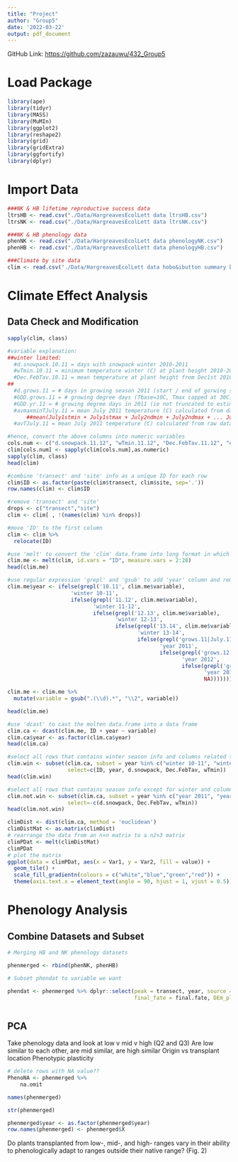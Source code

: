 ```yaml
---
title: "Project"
author: "Group5"
date: '2022-03-22'
output: pdf_document
---
```


GitHub Link: <https://github.com/zazauwu/432_Group5>

# Load Package

```r
library(ape)
library(tidyr)
library(MASS)
library(MuMIn)
library(ggplot2)
library(reshape2)
library(grid)
library(gridExtra)
library(ggfortify)
library(dplyr)

```

# Import Data

```r
###NK & HB lifetime reproductive success data
ltrsHB <- read.csv("./Data/HargreavesEcolLett data ltrsHB.csv")
ltrsNK <- read.csv("./Data/HargreavesEcolLett data ltrsNK.csv")

###NK & HB phenology data
phenNK <- read.csv("./Data/HargreavesEcolLett data phenologyNK.csv")
phenHB <- read.csv("./Data/HargreavesEcolLett data phenologyHB.csv")

###Climate by site data
clim <- read.csv("./Data/HargreavesEcolLett data hobo&ibutton summary by site.csv")
```

# Climate Effect Analysis

## Data Check and Modification

```r
sapply(clim, class)
```

```r
#variable explanation:
##winter limited:
  #d.snowpack.10.11 = days with snowpack winter 2010-2011
  #wTmin.10.11 = minimum temperature winter (C) at plant height 2010-2011
  #Dec.FebTav.10.11 = mean temperature at plant height from Dec1st 2010 - Feb 28th 2011
##
  #d.grows.11 = # days in growing season 2011 (start / end of gorwing season determined by sustained snow or frost)
  #GDD.grows.11 = # growing degree days (Tbase=10C, Tmax capped at 30C) in growing season of 2011
  #GDD.yr.11 = # growing degree days in 2011 (ie not truncated to estimated growing season)
  #avmaxminTJuly.11 = mean July 2011 temperature (C) calculated from daily min and max T: 
      ##mean(July1stmin + July1stmax + July2ndmin + July2ndmax + ... July31stmi + July31stmax)
  #avTJuly.11 = mean July 2011 temperature (C) calculated from raw data (ie >2 measurements per day)

#hence, convert the above columns into numeric variables
cols.num <- c("d.snowpack.11.12", "wTmin.11.12", "Dec.FebTav.11.12", "d.grows.12", "GDD.grows.12", "GDD.yr.12", "avmaxminTJuly.12", "avTJuly.12", "GDD.grows.13", "GDD.yr.13", "avmaxminTJuly.13", "avTJuly.13", "d.snowpack.13.14", "wTmin.13.14", "Dec.FebTav.13.14")
clim[cols.num] <- sapply(clim[cols.num],as.numeric)
sapply(clim, class)
head(clim)
```

```r
#combine 'transect' and 'site' info as a unique ID for each row
clim$ID <- as.factor(paste(clim$transect, clim$site, sep='.'))
row.names(clim) <- clim$ID

#remove 'transect' and 'site'
drops <- c("transect","site")
clim <- clim[ , !(names(clim) %in% drops)]

#move 'ID' to the first column
clim <- clim %>%
  relocate(ID)

#use 'melt' to convert the 'clim' data.frame into long format in which 'ID' is identifier variable, while the other are considered as the measured variables.
clim.me <- melt(clim, id.vars = "ID", measure.vars = 2:28)
head(clim.me)
```

```r
#use regular expression 'grepl' and 'gsub' to add 'year' column and remove date label in the 'variable' column
clim.me$year <- ifelse(grepl('10.11', clim.me$variable), 
                    'winter 10-11',
                    ifelse(grepl('11.12', clim.me$variable), 
                           'winter 11-12',
                           ifelse(grepl('12.13', clim.me$variable), 
                                  'winter 12-13',
                                  ifelse(grepl('13.14', clim.me$variable), 
                                         'winter 13-14',
                                         ifelse(grepl('grows.11|July.11|yr.11', clim.me$variable), 
                                                'year 2011',
                                                ifelse(grepl('grows.12|July.12|yr.12', clim.me$variable), 
                                                       'year 2012',
                                                       ifelse(grepl('grows.13|July.13|yr.13', clim.me$variable), 
                                                              'year 2013',
                                                              NA)))))))

clim.me <- clim.me %>%
  mutate(variable = gsub(".(\\d).*", "\\2", variable))

head(clim.me)
```

```r
#use 'dcast' to cast the molten data.frame into a data frame
clim.ca <- dcast(clim.me, ID + year ~ variable)
clim.ca$year <- as.factor(clim.ca$year)
head(clim.ca)
```

```r
#select all rows that contains winter season info and columns related to winter
clim.win <- subset(clim.ca, subset = year %in% c("winter 10-11", "winter 11-12", "winter 12-13", "winter 13-14"),
                   select=c(ID, year, d.snowpack, Dec.FebTav, wTmin))
head(clim.win)
```

```r
#select all rows that contains season info except for winter and columns related
clim.not.win <- subset(clim.ca, subset = year %in% c("year 2011", "year 2012", "year 2013"),
                   select=-c(d.snowpack, Dec.FebTav, wTmin))
head(clim.not.win)
```

```r
climDist <- dist(clim.ca, method = 'euclidean')
climDistMat <- as.matrix(climDist)
# rearrange the data from an n×n matrix to a n2×3 matrix
climPDat <- melt(climDistMat)
climPDat
# plot the matrix
ggplot(data = climPDat, aes(x = Var1, y = Var2, fill = value)) +
  geom_tile() +
  scale_fill_gradientn(colours = c("white","blue","green","red")) +
  theme(axis.text.x = element_text(angle = 90, hjust = 1, vjust = 0.5))
```

# Phenology Analysis

## Combine Datasets and Subset

```r

# Merging HB and NK phenology datasets

phenmerged <- rbind(phenNK, phenHB)

# Subset phendat to variable we want

phendat <- phenmerged %>% dplyr::select(peak = transect, year, source = Source, site, treatment = treat, 
                                        final_fate = final.fate, DEm_plotavg = DEm.estplotav)



```

## PCA

Take phenology data and look at low v mid v high (Q2 and Q3) Are low similar to each other, are mid similar, are high similar Origin vs transplant location Phenotypic plasticity

```r
# delete rows with NA value??
PhenoNA <- phenmerged %>%
    na.omit
```

```r
names(phenmerged)
```

```r
str(phenmerged)
```

```r
phenmerged$year <- as.factor(phenmerged$year)
row.names(phenmerged) <- phenmerged$X
```

Do plants transplanted from low-, mid-, and high- ranges vary in their ability to phenologically adapt to ranges outside their native range? (Fig. 2)

```r

```
